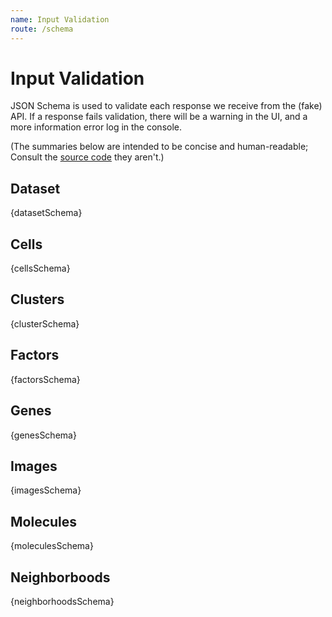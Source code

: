 ```yaml
---
name: Input Validation
route: /schema
---
```




# Input Validation

JSON Schema is used to validate each response we receive from the (fake) API.
If a response fails validation, there will be a warning in the UI,
and a more information error log in the console.

(The summaries below are intended to be concise and human-readable;
Consult the [source code](https://github.com/hms-dbmi/vitessce/tree/master/src/schemas) they aren't.)

## Dataset

<PrettyJsonSchema>{datasetSchema}</PrettyJsonSchema>

## Cells

<PrettyJsonSchema>{cellsSchema}</PrettyJsonSchema>

## Clusters

<PrettyJsonSchema>{clusterSchema}</PrettyJsonSchema>

## Factors

<PrettyJsonSchema>{factorsSchema}</PrettyJsonSchema>

## Genes

<PrettyJsonSchema>{genesSchema}</PrettyJsonSchema>

## Images

<PrettyJsonSchema>{imagesSchema}</PrettyJsonSchema>

## Molecules

<PrettyJsonSchema>{moleculesSchema}</PrettyJsonSchema>

## Neighborboods

<PrettyJsonSchema>{neighborhoodsSchema}</PrettyJsonSchema>
